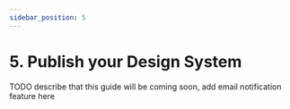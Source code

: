 ```yaml
---
sidebar_position: 5
---
```



# 5. Publish your Design System

TODO describe that this guide will be coming soon, add email notification feature here
